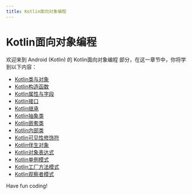 ```yaml
---
title: Kotlin面向对象编程
---
```


# Kotlin面向对象编程

欢迎来到 Android (Kotlin) 的 Kotlin面向对象编程 部分，在这一章节中，你将学到以下内容：

- [Kotlin类与对象](./0-kotlin-classes-and-objects.mdx)
- [Kotlin构造函数](./1-kotlin-constructor.mdx)
- [Kotlin属性与字段](./2-kotlin-properties-and-fields.mdx)
- [Kotlin接口](./3-kotlin-interface.mdx)
- [Kotlin继承](./4-kotlin-inheritance.mdx)
- [Kotlin抽象类](./5-kotlin-abstract-class.mdx)
- [Kotlin嵌套类](./6-kotlin-nesting-class.mdx)
- [Kotlin内部类](./7-kotlin-internal-class.mdx)
- [Kotlin可见性修饰符](./8-kotlin-visibility-modifier.mdx)
- [Kotlin伴生对象](./9-kotlin-companion-object.mdx)
- [Kotlin对象表达式](./10-kotlin-object-expression.mdx)
- [Kotlin单例模式](./11-kotlin-singleton-mode.mdx)
- [Kotlin工厂方法模式](./12-kotlin-factory-method-model.mdx)
- [Kotlin观察者模式](./13-kotlin-observer-mode.mdx)

Have fun coding!